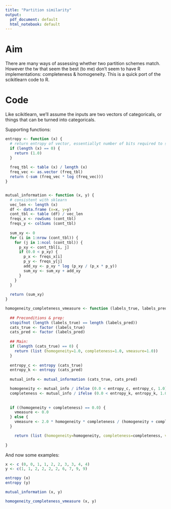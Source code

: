 ```yaml
---
title: "Partition similarity"
output:
  pdf_document: default
  html_notebook: default
---
```


# Aim

There are many ways of assessing whether two partition schemes match. However the tw that seem the best (to me) don't seem to have R implementations: completeness & homogeneity. This is a quick port of the scikitlearn code to R.

# Code

Like scikitlearn, we'll assume the inputs are two vectors of categoricals, or things that can be turned into categoricals.

Supporting functions:

```r
entropy <- function (x) {
  # return entropy of vector, essentiallyt number of bits required to specify
  if (length (x) == 0) {
    return (1.0)
  }
  
  freq_tbl <- table (x) / length (x)
  freq_vec <- as.vector (freq_tbl)
  return (-sum (freq_vec * log (freq_vec)))
}


mutual_information <- function (x, y) {
  # consistent with sklearn
  vec_len <- length (x)
  df <- data.frame (x=x, y=y)
  cont_tbl <- table (df) / vec_len
  freqs_x <- rowSums (cont_tbl)
  freqs_y <- colSums (cont_tbl)
  
  sum_xy <- 0
  for (i in 1:nrow (cont_tbl)) {
    for (j in 1:ncol (cont_tbl)) {
      p_xy <- cont_tbl[i, j]
      if (0.0 < p_xy) {
        p_x <- freqs_x[i]
        p_y <- freqs_y[j]
        add_xy <- p_xy * log (p_xy / (p_x * p_y))
        sum_xy <- sum_xy + add_xy
      }
    }
  }
 
  return (sum_xy)
}
```


```r



homogeneity_completeness_vmeasure <- function (labels_true, labels_pred) {
  
  ## Preconditions & prep:
  stopifnot (length (labels_true) == length (labels_pred))
  cats_true <- factor (labels_true)
  cats_pred <- factor (labels_pred)
  
  ## Main:
  if (length (cats_true) == 0) {
    return (list (homogeneity=1.0, completeness=1.0, vmeasure=1.0)) 
  }
  
  entropy_c <- entropy (cats_true)
  entropy_k <- entropy (cats_pred)
        
  mutual_info <- mutual_information (cats_true, cats_pred)

  homogeneity <- mutual_info / ifelse (0.0 < entropy_c, entropy_c, 1.0)
  completeness <- mutual_info / ifelse (0.0 < entropy_k, entropy_k, 1.0)
  
  
  if ((homogeneity + completeness) == 0.0) {
    vmeasure <- 0.0
  } else {
    vmeasure <- 2.0 * homogeneity * completeness / (homogeneity + completeness)
  }

    return (list (homogeneity=homogeneity, completeness=completeness, vmeasure=vmeasure)) 
  
}

```

And now some examples:


```r
x <- c (0, 0, 1, 1, 2, 2, 3, 3, 4, 4)
y <- c(1, 1, 2, 2, 2, 2, 6, 7, 9, 9)

entropy (x)
entropy (y)

mutual_information (x, y)

homogeneity_completeness_vmeasure (x, y)

```


